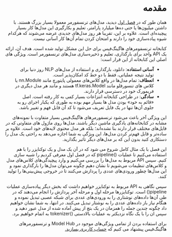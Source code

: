 <div dir="rtl">
<h1>مقدمه</h1>

همان طور که در [فصل اول](/course/chapter1) دیدید، مدل‌های ترنسفورمر معمولا بسیار بزرگ هستند. با داشتن میلیون‌ها یا حتی ده‌ها میلیارد پارامتر، تعلیم و بکارگیری این مدل‌ها کار بسیار پیچیده‌ای است. علاوه بر این،‌ تقریبا هر روز مدل‌های جدیدی عرضه می‌شوند که هرکدام شیوه پیاده‌سازی خود را دارند و امتحان کردن تمام آن‌ها کار آسانی نیست.

کتابخانه ترنسفومرهای هاگینگ‌فیس برای حل این مشکل تولید شده است. هدف آن، ارائه یک API واحد برای بارگذاری، تعلیم و ذخیره‌سازی مدل‌های ترنسفورمر است. ویژگی های اصلی این کتابخانه از این قرار است:

<div dir="RTL">
  <ul>
    <li><b>آسانی استفاده</b>: دانلود، بارگذاری و استفاده از مدل‌های NLP روز دنیا برای تولید نتیجه عملیاتی، فقط با دو خط کد امکان‌پذیر است.</li>
    <li><b>انعطاف</b>: تمام مدل‌ها در واقع کلاس‌های معمولی پایتورچ مانند nn.Module یا کلاس های تنسورفلو مانند tf.keras.Model هستند و مانند هر مدل دیگری در فریمورک خود در دسترسی قرار دارند.</li>
    <li><b>سادگی</b>: در طراحی کتابخانه انتزاعات بسیار کمی به کار رفته‌ است. اصل «قائم به خود» بودن مدل ها بسیار مهم بوده به طوری که یکبار اجرای رو به جلوی آن‌ها تنها در یک فایل تعریف می‌شود تا کد آن قابل فهم و تغییر باشد.</li>
  </ul>
</div>

این ویژگی آخر باعث می‌شود ترنسفورمرهای هاگینگ‌فیس بسیار متفاوت با نمونه‌های مشابه در کتابخانه‌های یادگیری ماشین دیگر باشند. مدل‌ها روی ماژول های متفاوتی که در فایل‌های مختلف قرار دارند بنا نشده‌اند؛ بلکه هر مدل محتوی لایه‌های خود است. علاوه بر ساده‌تر و قابل فهم‌تر کردن مدل‌ها، این ویژگی به شما اجازه می‌دهد به راحتی یک مدل را دستکاری کنید بدون این که بر مدل‌های دیگر تاثیر بگذارید.

این فصل با یک مثال کامل شروع می شود که در آن یک مدل و یک توکنایزر را با هم استفاده می‌کنیم تا عملیات <span dir="ltr">pipeline()</span> که در فصل اول معرفی کردیم را شبیه سازی کنیم. سپس API مربوط به مدل‌ها را بررسی می‌کنیم و وارد پیچیدگی‌های کلاس‌های مدل و کلاس‌های تنظیمات می‌شویم تا نشان دهیم چگونه می‌توان مدل‌ها را بارگذاری نمود و این مدل‌ها چطور ورودی‌های عددی را پردازش می‌کنند تا در خروجی پیش‌بینی‌ها را تولید کنند.

سپس نگاهی به API مربوط به توکنایزر خواهیم داشت که بخش دیگر پیاده‌سازی عملیات pipeline() است. توکنایزرها مرحله اول و مرحله آخر پردازش را انجام می‌دهند که در طی آن‌ها داده‌های نوشتاری را به ورودی‌های عددی برای شبکه عصبی تبدیل نموده و هنگام نیاز باز داده‌های عددی را به نوشتار تبدیل می‌کنند. در انتها، به شما نشان خواهیم داد چگونه چندین جمله را همزمان در یک بتچ از پیش آماده شده از مدل عبور دهید و سپس ان را با یک نگاه نزدیکتر به عملیات بالادستی <span dir="ltr">tokenizer()</span> به اتمام خواهیم برد.

<Tip>
برای استفاده بردن از تمامی ویژگی‌های موجود در Model Hub و ترنسفورمرهای هاگینگ‌فیس پیشنهاد می کنیم که <a href="https://huggingface.co/join"> حساب کاربری بسازید.</a>
</Tip>
</div>
